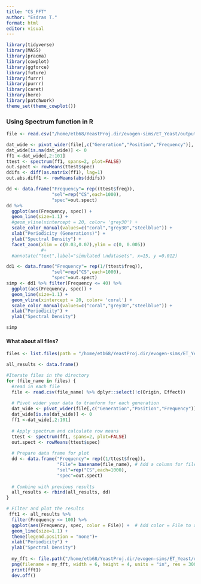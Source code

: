 ```yaml
---
title: "CS_FFT"
author: "Esdras T."
format: html
editor: visual
---
```


```r
library(tidyverse)
library(MASS)
library(pracma)
library(cowplot)
library(ggforce)
library(future)
library(furrr)
library(purrr)
library(caret)
library(here)
library(patchwork)
theme_set(theme_cowplot())
```

### Using Spectrum function in R

```r
file <- read.csv("/home/etb68/YeastProj.dir/evogen-sims/ET_Yeast/output.dir/Select_Press/ConstFluctSelect.dir/FS.dir/genome4_100_H0.5SD4Gen10.csv") %>% dplyr::select(!c(Origin, Effect))

dat_wide <- pivot_wider(file[,c("Generation","Position","Frequency")], names_from=Position, values_from=Frequency)
dat_wide[is.na(dat_wide)] <- 0 
ff1 <-dat_wide[,2:101]
ttest <- spectrum(ff1, spans=2, plot=FALSE)
out.spect <- rowMeans(ttest$spec)
ddifs <- diff(as.matrix(ff1), lag=1)
out.abs.diff1 <- rowMeans(abs(ddifs))

dd <- data.frame("Frequency"= rep((ttest$freq)), 
                 "sel"=rep("CS",each=1000),
                 "spec"=out.spect)
dd %>% 
  ggplot(aes(Frequency, spec)) +
  geom_line(size=1.1) +
  #geom_vline(xintercept = 20, color= 'grey30') +
  scale_color_manual(values=c("coral","grey30","steelblue")) +
  xlab("Periodicity (Generations)") +
  ylab("Spectral Density") +
  facet_zoom(xlim = c(0.03,0.07),ylim = c(0, 0.005))
             #+
  #annotate("text",label="simulated \ndatasets", x=15, y =0.012)

dd1 <- data.frame("Frequency"= rep(1/(ttest$freq)), 
                 "sel"=rep("CS",each=1000),
                 "spec"=out.spect)
simp <- dd1 %>% filter(Frequency <= 40) %>%
  ggplot(aes(Frequency, spec)) +
  geom_line(size=1.1) +
  geom_vline(xintercept = 20, color= 'coral') +
  scale_color_manual(values=c("coral","grey30","steelblue")) +
  xlab("Periodicity") +
  ylab("Spectral Density")

simp

```

#### What about all files?

```r

files <- list.files(path = "/home/etb68/YeastProj.dir/evogen-sims/ET_Yeast/output.dir/Select_Press/ConstFluctSelect.dir/CS.dir/", pattern = "^genome.*30\\.csv$", full.names = TRUE)

all_results <- data.frame()

#Iterate files in the directory
for (file_name in files) {
  #read in each file
  file <- read.csv(file_name) %>% dplyr::select(!c(Origin, Effect))
  
  # Pivot wider your data to tranform for each generation
  dat_wide <- pivot_wider(file[,c("Generation","Position","Frequency")], names_from=Position, values_from=Frequency)
  dat_wide[is.na(dat_wide)] <- 0 
  ff1 <-dat_wide[,2:101]
  
  # Apply spectrum and calculate row means
  ttest <- spectrum(ff1, spans=2, plot=FALSE)
  out.spect <- rowMeans(ttest$spec)
  
  # Prepare data frame for plot
  dd <- data.frame("Frequency"= rep((1/ttest$freq)), 
                   "File"= basename(file_name), # Add a column for file name for color
                   "sel"=rep("CS",each=1000),
                   "spec"=out.spect)
  
  # Combine with previous results
  all_results <- rbind(all_results, dd)
}
```

```r

# Filter and plot the results
 fft1 <- all_results %>%
  filter(Frequency <= 100) %>%
  ggplot(aes(Frequency, spec, color = File)) +  # Add color = File to aes function
  geom_line(size=1.1) +
  theme(legend.position = "none")+
  xlab("Periodicity") +
  ylab("Spectral Density")
 
  my_fft <- file.path("/home/etb68/YeastProj.dir/evogen-sims/ET_Yeast/output.dir/Select_Press/ConstFluctSelect.dir/Plots.dir/CS_Plot.dir/FFT.dir", "SD30_FFT.png")
  png(filename = my_fft, width = 6, height = 4, units = "in", res = 300)
  print(fft1)
  dev.off()
```
